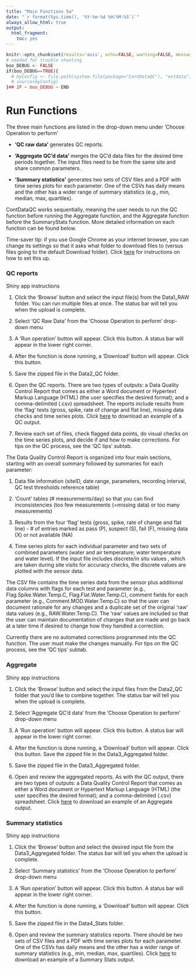 ```yaml
---
title: "Main Functions 5a"
date: "`r format(Sys.time(), '%Y-%m-%d %H:%M:%S')`"
always_allow_html: true
output:
  html_fragment:
    toc: yes
---
```


```r
knitr::opts_chunk$set(results='asis', echo=FALSE, warning=FALSE, message = FALSE)
# needed for trouble shooting
boo_DEBUG <- FALSE
if(boo_DEBUG==TRUE){
  # myConfig <- file.path(system.file(package="ContDataQC"), "extdata", "config.ORIG.R")
  # source(myConfig)
}## IF ~ boo_DEBUG ~ END
```

# Run Functions

The three main functions are listed in the drop-down menu under 'Choose 
Operation to perform'

-   **'QC raw data'** generates QC reports.

-   **'Aggregate QC'd data'** merges the QC'd data files for the desired time 
periods together. The input files need to be from the same site and share common
parameters.

-   **'Summary statistics'** generates two sets of CSV files and a PDF with time
series plots for each parameter. One of the CSVs has daily means and the other 
has a wider range of summary statistics (e.g., min, median, max, quartiles).

ContDataQC works sequentially, meaning the user needs to run the QC function 
before running the Aggregate function, and the Aggregate function before the 
SummaryStats function. More detailed information on each function can be found 
below.

Time-saver tip: if you use Google Chrome as your internet browser, you can 
change its settings so that it asks what folder to download files to (versus 
files going to the default Download folder). Click 
[here](GoogleChrome_TimesaverTips.pdf) for instructions on how to set this up.

### QC reports

Shiny app instructions

1.	Click the ‘Browse’ button and select the input file(s) from the Data1_RAW 
folder. You can run multiple files at once. The status bar will tell you when 
the upload is complete.

2.	Select ‘QC Raw Data’ from the ‘Choose Operation to perform’ drop-down menu

3.	A ‘Run operation’ button will appear. Click this button. A status bar will
appear in the lower right corner.

4.	After the function is done running, a ‘Download’ button will appear. Click
this button.

5.	Save the zipped file in the Data2_QC folder.

6.	Open the QC reports. There are two types of outputs: a Data Quality Control 
Report that comes as either a Word document or Hypertext Markup Language (HTML)
(the user specifies the desired format); and a comma-delimited (.csv) 
spreadsheet. The reports include results from the ‘flag’ tests (gross, spike, 
rate of change and flat line), missing data checks and time series plots. Click
[here](Example_QCreports.zip) to download an example of a QC output.

7.	Review each set of files, check flagged data points, do visual checks on the
time series plots, and decide if and how to make corrections. For tips on the QC
process, see the ‘QC tips’ subtab. 

The Data Quality Control Report is organized into four main sections, starting 
with an overall summary followed by summaries for each parameter:

1.	Data file information (siteID, date range, parameters, recording interval, 
QC test thresholds reference table)

2.	‘Count’ tables (# measurements/day) so that you can find inconsistencies 
(too few measurements (=missing data) or too many measurements)

3.	Results from the four ‘flag’ tests (gross, spike, rate of change and flat 
line) - # of entries marked as pass (P), suspect (S), fail (F), missing data (X)
or not available (NA)

4.	Time series plots for each individual parameter and two sets of combined 
parameters (water and air temperature; water temperature and water level). If 
the input file includes discrete/in situ values , which are taken during site 
visits for accuracy checks, the discrete values are plotted with the sensor 
data.

The CSV file contains the time series data from the sensor plus additional data 
columns with flags for each test and parameter (e.g., Flag.Spike.Water.Temp.C, Flag.Flat.Water.Temp.C), comment fields for each parameter (e.g., 
Comment.MOD.Water.Temp.C) so that the user can document rationale for any 
changes and a duplicate set of the original ‘raw’ data values (e.g., 
RAW.Water.Temp.C). The ‘raw’ values are included  so that the user can maintain
documentation of changes that are made and go back at a later time if desired to 
change how they handled a correction.

Currently there are no automated corrections programmed into the QC function. 
The user must make the changes manually. For tips on the QC process, see the 
‘QC tips’ subtab. 

### Aggregate

Shiny app instructions

1.	Click the ‘Browse’ button and select the input files from the Data2_QC 
folder that you’d like to combine together. The status bar will tell you when 
the upload is complete.

2.	Select ‘Aggregate QC’d data’ from the ‘Choose Operation to perform’ 
drop-down menu

3.	A ‘Run operation’ button will appear. Click this button. A status bar will 
appear in the lower right corner.

4.	After the function is done running, a ‘Download’ button will appear. Click 
this button. Save the zipped file in the Data3_Aggregated folder.

5.	Save the zipped file in the Data3_Aggregated folder.

6.	Open and review the aggregated reports. As with the QC output, there are two
types of outputs: a Data Quality Control Report that comes as either a Word 
document or Hypertext Markup Language (HTML) (the user specifies the desired 
format); and a comma-delimited (.csv) spreadsheet. Click 
[here](Example_Aggregate.zip) to download an example of an Aggregate output.


### Summary statistics

Shiny app instructions

1.  Click the 'Browse' button and select the desired input file from the 
Data3_Aggregated folder. The status bar will tell you when the upload is 
complete.

2.  Select 'Summary statistics' from the 'Choose Operation to perform' drop-down
menu

3.  A 'Run operation' button will appear. Click this button. A status bar will 
appear in the lower right corner.

4.  After the function is done running, a 'Download' button will appear. Click 
this button.

5.  Save the zipped file in the Data4_Stats folder.

6.  Open and review the summary statistics reports. There should be two sets of 
CSV files and a PDF with time series plots for each parameter. One of the CSVs 
has daily means and the other has a wider range of summary statistics (e.g., 
min, median, max, quartiles). Click [here](Example_SumStats.zip) to download an
example of a Summary Stats output.
